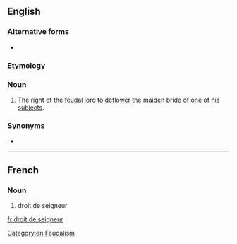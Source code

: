 ==English==
{{wikipedia}}

===Alternative forms===
* {{l|en|droit du seigneur}}

===Etymology===
{{etyl|fr|en}} {{m|fr|[[droit]] [[de]] [[seigneur]]||the right of the lord}}

===Noun===
{{en-noun|head=droit de seigneur|-}}

# The right of the [[feudal]] lord to [[deflower]] the maiden bride of one of his [[subject]]s.

===Synonyms===
* {{l|en|ius primae noctis}}

[[Category:en:Feudalism]]

----

==French==

===Noun===
{{head|fr|noun|g=m|head=[[droit]] de [[seigneur]]}}

# droit de seigneur

[[fr:droit de seigneur]]